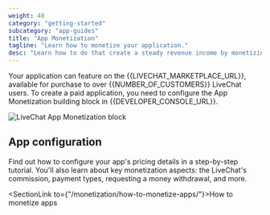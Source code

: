 ```yaml
---
weight: 40
category: "getting-started"
subcategory: "app-guides"
title: "App Monetization"
tagline: "Learn how to monetize your application."
desc: "Learn how to do that create a steady revenue income by monetizing your LiveChat integration."
---
```


Your application can feature on the {{LIVECHAT_MARKETPLACE_URL}}, available for purchase to over {{NUMBER_OF_CUSTOMERS}} LiveChat users. To create a paid application, you need to configure the App Monetization building block in {{DEVELOPER_CONSOLE_URL}}.

<div style="max-width: 600px">
  <img src="app-monetization-block-livechat.png" alt="LiveChat App Monetization block"/>
</div>

## App configuration

Find out how to configure your app's pricing details in a step-by-step tutorial. You'll also learn about key monetization aspects: the LiveChat's commission, payment types, requesting a money withdrawal, and more.

<SectionLink to={"/monetization/how-to-monetize-apps/"}>How to monetize apps</SectionLink>
